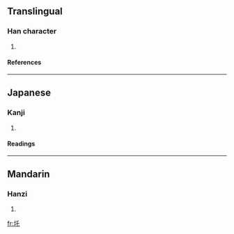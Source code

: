 ==Translingual==
===Han character===
{{Han char|rn=32|rad=土|as=03|sn=6|four=|canj=土竹心 (GHP)}}
# {{defn|Han}}
====References====
{{Han ref|kx=0223.130|dkj=04884|hdz=10420.010|uh=572B|ud=22315}}
----
==Japanese==
===Kanji===
{{ja-kanji|grade=|rs=土03}}
# {{defn|Japanese}} 
====Readings====
{{ja-readings|on=[[あう]] (au)|kun=}}
----
==Mandarin==
===Hanzi===
{{cmn-hanzi|pin=[[yù]] ([[yu4]])|wg=yü<sup>4</sup>}}
# {{defn|Mandarin}}

[[fr:圫]]